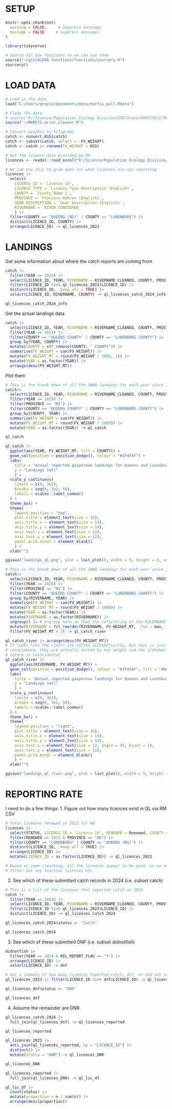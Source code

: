 # SETUP
```r
knitr::opts_chunk$set(
  warning = FALSE,     # Suppress warnings
  message = FALSE     # Suppress messages
)
```

```r
library(tidyverse)

# Source all the functions so we can use them
source("~/git/ALOSA.functions/functions/sourcery.R")
sourcery()

```

# LOAD DATA
```r

# Load in the data
load("C:/Users/graylo/Documents/data/marfis_pull.Rdata")

# Clean the data
# source("R:/Science/Population Ecology Division/DFD/Alosa/MARFISSCI/MARFIS.error.cleaner.R")
source("~/MARFIS.error.cleaner.R")

# Convert weights to kilograms
catch <- convert.KGS(catch)
catch <- subset(catch, select = -FV_WEIGHT)
catch <- catch |> rename(FV_WEIGHT = KGS)

# Get the licence data provided by RM
licences <- readxl::read_excel("R:/Science/Population Ecology Division/DFD/Alosa/MARFISSCI/Gaspereau Licences Area Project.xlsx")

# We can use this to grab data for what licences are not reporting
licences |> 
  select(
    LICENCE_ID = `Licence Id`,
    LICENCE_TYPE = `Licence Type Description (English)`,
    COUNTY = `County Name 1`,
    PROVINCE = `Province Abbrev (English)`,
    GEAR_DESCRIPTION = `Gear Description (English)`,
    RIVERNAME = `RIVER CONFIRMED`
    ) |> 
  filter(COUNTY == "QUEENS (NS)" | COUNTY == "LUNENBURG") |> 
  distinct(LICENCE_ID, COUNTY) |> 
  arrange(LICENCE_ID) -> ql_licences_2023

```

# LANDINGS

Get some information about where the catch reports are coming from
```r

catch |> 
  filter(YEAR == 2024) |> 
  select(LICENCE_ID, YEAR, RIVERNAME = RIVERNAME_CLEANED, COUNTY, PROVINCE, FV_WEIGHT) |> 
  filter(LICENCE_ID %in% ql_licences_2023$LICENCE_ID) |> 
  distinct(LICENCE_ID, .keep_all = TRUE) |> 
  select(LICENCE_ID, RIVERNAME, COUNTY) -> ql_licences_catch_2024_info

ql_licences_catch_2024_info
```

Get the actual landings data
```r
catch |> 
  select(LICENCE_ID, YEAR, RIVERNAME = RIVERNAME_CLEANED, COUNTY, PROVINCE, FV_WEIGHT) |> 
  filter(YEAR == 2024) |> 
  filter(COUNTY == "QUEENS COUNTY" | COUNTY == "LUNENBURG COUNTY") |> 
  group_by(YEAR, COUNTY) |> 
  mutate(COUNTY = str_remove(COUNTY, " COUNTY")) |> 
  summarise(FV_WEIGHT = sum(FV_WEIGHT)) |> 
  mutate(FV_WEIGHT_MT = round(FV_WEIGHT / 1000, 1)) |> 
  mutate(YEAR = as.factor(YEAR)) |> 
  arrange(desc(FV_WEIGHT_MT))

```

Plot them
```r
# This is the break down of all the SWNB landings for each year since 2019
catch|> 
  select(LICENCE_ID, YEAR, RIVERNAME = RIVERNAME_CLEANED, COUNTY, PROVINCE, FV_WEIGHT) |> 
  filter(YEAR >= 2019) |> 
  filter(PROVINCE == "NS") |> 
  filter(COUNTY == "QUEENS COUNTY" | COUNTY == "LUNENBURG COUNTY") |> 
  group_by(COUNTY, YEAR) |> 
  summarise(FV_WEIGHT = sum(FV_WEIGHT)) |> 
  mutate(FV_WEIGHT_MT = round(FV_WEIGHT / 1000)) |> 
  mutate(YEAR = as.factor(YEAR)) -> ql_catch

ql_catch 

ql_catch |> 
  ggplot(aes(YEAR, FV_WEIGHT_MT, fill = COUNTY)) +
  geom_col(position = position_dodge(), colour = "#2F4F4F") +
  labs(
    title = "Annual reported gaspereau landings for Queens and Lunenburg",
    y = "Landings (mt)"
    ) +
  scale_y_continuous(
    limits = c(0, 3e2),
    breaks = seq(0, 3e2, 50),
    labels = scales::label_comma()
  ) +
  theme_bw() +
  theme(
    legend.position = "top",
    plot.title = element_text(size = 16),
    axis.title.x = element_text(size = 14),
    axis.title.y = element_text(size = 14),
    axis.text.x = element_text(size = 12),
    axis.text.y = element_text(size = 12),
    panel.grid.minor = element_blank()
    ) +
  xlab("")

ggsave("landings_ql.png", plot = last_plot(), width = 9, height = 6, units = "in", dpi = 300)

```

```r
# This is the break down of all the SWNB landings for each year since 2019
catch|> 
  select(LICENCE_ID, YEAR, RIVERNAME = RIVERNAME_CLEANED, COUNTY, PROVINCE, FV_WEIGHT) |> 
  filter(YEAR == 2024) |> 
  filter(PROVINCE == "NS") |> 
  filter(COUNTY == "QUEENS COUNTY" | COUNTY == "LUNENBURG COUNTY") |> 
  group_by(RIVERNAME, YEAR) |> 
  summarise(FV_WEIGHT = sum(FV_WEIGHT)) |> 
  mutate(FV_WEIGHT_MT = round(FV_WEIGHT / 1000)) |> 
  mutate(YEAR = as.factor(YEAR)) |> 
  mutate(RIVERNAME = as.factor(RIVERNAME)) |> 
  ungroup() |> # Ungroup here so that the refactoring of the RIVERNAME works
  mutate(RIVERNAME = fct_reorder(RIVERNAME, FV_WEIGHT_MT, .fun = max, .desc = TRUE)) |> 
  filter(FV_WEIGHT_MT > 1) -> ql_catch_river

ql_catch_river |> arrange(desc(FV_WEIGHT_MT))
# It looks like the rivers are sorted alphabetically, but this is just a
# coincidence, they are actually sorted by max weight and the alphabetical
# nature is coincidental
ql_catch_river |> 
  ggplot(aes(RIVERNAME, FV_WEIGHT_MT)) +
  geom_col(position = position_dodge(), colour = "#2F4F4F", fill = "#66CDAA") +
  labs(
    title = "Annual reported gaspereau landings for Queens and Lunenburg in 2024",
    y = "Landings (mt)"
    ) +
  scale_y_continuous(
    limits = c(0, 3e2),
    breaks = seq(0, 3e2, 50),
    labels = scales::label_comma()
  ) +
  theme_bw() +
  theme(
    legend.position = "right",
    plot.title = element_text(size = 16),
    axis.title.x = element_text(size = 14),
    axis.title.y = element_text(size = 14),
    axis.text.x = element_text(size = 12, angle = 45, hjust = 1),
    axis.text.y = element_text(size = 12),
    panel.grid.minor = element_blank()
    ) +
  xlab("")

ggsave("landings_ql_river.png", plot = last_plot(), width = 9, height = 6, units = "in", dpi = 300)

```

# REPORTING RATE

I need to do a few things:
1. Figure out how many licences exist in QL via RM CSV

```r
# Total licences renewed in 2023 for NB
licences |> 
  select(STATUS, LICENCE_ID = `Licence Id`, RENEWED = Renewed, COUNTY = `County Name 1`, PROVINCE = `Province Abbrev (English)`, LICENCE_TYPE = `Licence Type Description (English)`) |> 
  filter(RENEWED == 2023 & PROVINCE == "NS") |> 
  filter(COUNTY == "LUNENBURG" | COUNTY == "QUEENS (NS)") |> 
  distinct(LICENCE_ID, .keep_all = TRUE) |> 
  arrange(LICENCE_ID) |> 
  mutate(LICENCE_ID = as.factor(LICENCE_ID)) -> ql_licences_2023

# Based on some sleuthing, all the licences appear to be good, so no need to
# filter out any inactive licences etc
```

2. See which of these submitted catch records in 2024 (i.e. subset catch)

```r
# This is a list of the licences that reported catch in 2024
catch |> 
  filter(YEAR == 2024) |> 
  select(LICENCE_ID, YEAR, RIVERNAME = RIVERNAME_CLEANED, COUNTY, PROVINCE, FV_WEIGHT) |> 
  filter(LICENCE_ID %in% ql_licences_2023$LICENCE_ID) |> 
  distinct(LICENCE_ID) -> ql_licences_catch_2024

ql_licences_catch_2024$status <- "Catch"

ql_licences_catch_2024
```

3. See which of these submitted DNF (i.e. subset didnotfish)

```r
didnotfish |> 
  filter(YEAR == 2024 & NIL_REPORT_FLAG == "Y") |> 
  arrange(LICENCE_ID) |> 
  select(LICENCE_ID) -> dnf

# Get a summary of how many licences reported catch, dnf, or did not report
ql_licences_2023 |> filter(LICENCE_ID %in% dnf$LICENCE_ID) -> ql_licences_dnf

ql_licences_dnf$status <- "DNF"

ql_licences_dnf
```

4. Assume the remainder are DNR

```r
ql_licences_catch_2024 |> 
  full_join(ql_licences_dnf) -> ql_licences_reported

ql_licences_reported
```

```r
ql_licences_2023 |> 
  anti_join(ql_licences_reported, by = "LICENCE_ID") |> 
  distinct() |> 
  mutate(status = "DNR") -> ql_licences_DNR

ql_licences_DNR
```

```r
ql_licences_reported |> 
  full_join(ql_licences_DNR) -> ql_lic_df

ql_lic_df |> 
  count(status) |> 
  mutate(proportion = n / sum(n)) |> 
  arrange(desc(proportion))
```
